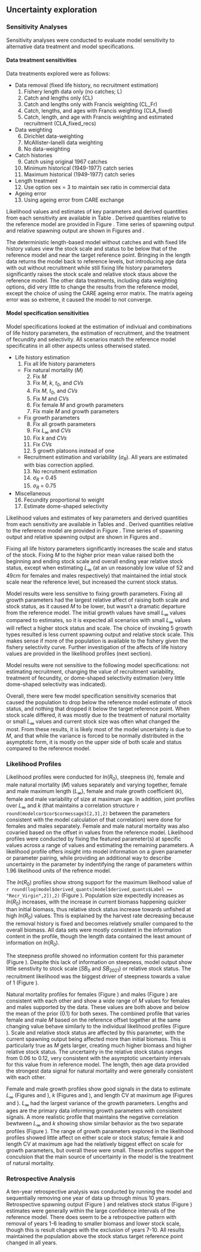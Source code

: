 ## Uncertainty exploration


### Sensitivity Analyses
Sensitivity analyses were conducted to evaluate model sensitivity to alternative data treatment and model specifications.

#### Data treatment sensitivities
Data treatments explored were as follows:

- Data removal (fixed life history, no recruitment estimation) 
	1. Fishery length data only (no catches; L) 
  	2. Catch and lengths only (CL)
  	3. Catch and lengths only with Francis weighting (CL_Fr)
  	4. Catch, lengths, and ages with Francis weighting (CLA_fixed)
  	5. Catch, length, and age with Francis weighting and estimated recruitment (CLA_fixed_recs)
- Data weighting
  	6. Dirichlet data-weighting
  	7. McAllister-Ianelli data weighting
  	8. No data-weighting
- Catch histories
	9. Catch using original 1967 catches
	10. Minimum historical (1949-1977) catch series
	11. Maximum historical (1949-1977) catch series
- Length treatment
	12. Use option sex = 3 to maintain sex ratio in commercial data  
- Ageing error
  	13. Using ageing error from CARE exchange

Likelihood values and estimates of key parameters and derived quantities from each sensitivity are available in Table \ref{tab:data_sensis}. Derived quantities relative to the reference model are provided in Figure \ref{fig:sensi-data-RE}. Time series of spawning output and relative spawning output are shown in Figures \ref{fig:sensi-data-ssb} and \ref{fig:sensi-data-depl}.

The deterministic length-based model without catches and with fixed life history values view the stock scale and status to be below that of the reference model and near the target reference point. Bringing in the length data returns the model back to reference levels, but introducing age data with out without recruitment while still fixing life history parameters significantly raises the stock scale and relative stock staus above the reference model. The other data treatments, including data weighting options, did very little to change the results from the reference model, except the choice of using the CARE ageing error matrix. The matrix ageing error was so extreme, it caused the model to not converge.


#### Model specification sensitivities
Model specifications looked at the estimation of indiviual and combinations of life history parameters, the estimation of recruitment, and the treatment of fecundity and selectivity. All scenarios match the reference model specificatins in all other aspects unless otherwised stated.

- Life history estimation
	1. Fix all life history parameters 
	- Fix natural mortality ($M$)
		2. Fix $M$ 
		3. Fix $M$, $k$, $t_0$, and $CVs$
		4. Fix $M$, $t_0$, and $CVs$
		5. Fix $M$ and $CV$s 
		6. Fix female $M$ and growth parameters 
		7. Fix male $M$ and growth parameters 
	- Fix growth parameters
		8. Fix all growth parameters
	 	9. Fix $L_{\infty}$ and $CVs$
	 	10. Fix $k$ and $CVs$
	 	11. Fix $CVs$
	 	12. 5 growth platoons instead of one
	- Recruitment estimation and variability ($\sigma_R$). All years are estimated with bias correction applied.
	 	13. No recruitment estimation
	 	14. $\sigma_R$ = 0.45
	 	15. $\sigma_R$ = 0.75	
- Miscellaneous
	16. Fecundity proportional to weight
	17. Estimate dome-shaped selectivity
	
Likelihood values and estimates of key parameters and derived quantities from each sensitivity are available in Tables \ref{tab:modspec_LH_sensis} and \ref{tab:modspec_RecMisc_sensis}. Derived quantities relative to the reference model are provided in Figure \ref{fig:sensi-modspec-RE}. Time series of spawning output and relative spawning output are shown in Figures \ref{fig:sensi-modspec-ssb} and \ref{fig:sensi-modspec-depl}.

Fixing all life history parameters significantly increases the scale and status of the stock. Fixing $M$ to the higher prior mean value raised both the beginning and ending stock scale and overall ending year relative stock status, except when estimating $L_{\infty}$ (at an un reasonably low value of 52 and 49cm for females and males respectively) that maintained the intial stock scale near the reference level, but increased the current stock status. 

Model results were less sensitive to fixing growth parameters. Fixing all growth parameters had the largest relative affect of raising both scale and stock status, as it caused $M$ to be lower, but wasn't a dramatic departure from the reference model. The initial growth values have small $L_{\infty}$ values compared to estimates, so it is expected all scenarios with small $L_{\infty}$ values will reflect a higher stock status and scale. The choice of invoking 5 growth types resulted is less current spawning output and relative stock scale. This makes sense if more of the population is available to the fishery given the fishery selectivity curve. Further investigation of the affects of life history values are provided in the likelihood profiles (next section).

Model results were not sensitive to the following model specifications: not estimating recruitment, changing the value of recruitment variability, treatment of fecundity, or dome-shaped selectivity estimation (very little dome-shaped selectivity was indicated).

Overall, there were few model specification sensitivity scenarios that caused the population to drop below the reference model estimate of stock status, and nothing that dropped it below the target reference point. When stock scale differed, it was mostly due to the treatment of natural mortality or small $L_{\infty}$ values and current stock size was often what changed the most. From these results, it is likely most of the model uncertainty is due to $M$, and that while the variance is forced to be normally distributed in the asymptotic form, it is mostly on the upper side of both scale and status compared to the reference model.


### Likelihood Profiles
Likelihood profiles were conducted for $ln(R_0)$, steepness ($h$), female and male natural mortality ($M$) values separately and varying together, female and male maximum length ($L_{\infty}$), female and male growth coefficient ($k$), female and male variability of size at maximum age. In addition, joint profiles over $L_{\infty}$ and $k$ (that maintains a correlation structure `r round(modelcor$cor$cormessage3[2,3],2)` between the parameters consistent with the model calculation of that correlation) were done for females and males separately. Female and male natural mortality was also covaried based on the offset in values from the reference model. Likelihood profiles were conducted by fixing the featured parameter(s) at specific values across a range of values and estimating the remaining parameters. A likelihood profile offers insight into model information on a given parameter or parameter pairing, while providing an additional way to describe uncertainty in the parameter by indentifying the range of parameters within 1.96 likelihood units of the refrence model.

The $ln(R_0)$ profiles show strong support for the maximum likelhood value of `r round(log(model$derived_quants[model$derived_quants$Label == "Recr_Virgin",2]),2)` (Figure \ref{fig:r0-profile-combo}). Population size expectedly increases as $ln(R_0)$ increases, with the increase in current biomass happening quicker than initial biomass, thus relative stock status increase towards unfished at high $ln(R_0)$ values. This is explained by the harvest rate decreasing because the removal history is fixed and becomes relatively smaller compared to the overall biomass. All data sets were mostly consistent in the information content in the profile, though the length data contained the least amount of information on $ln(R_0)$.

The steepness profile showed no information content for this parameter (Figure \ref{fig:steepness-profile-combo}). Despite this lack of information on steepness, model output show little senstivity to stock scale ($SB_0$ and $SB_2021$) or relative stock status. The recruitment likelihood was the biggest driver of steepness towards a value of 1 (Figure \ref{fig:steepness-profile-combo}). 

Natural mortality profiles for females (Figure \ref{fig:M_f-profile-combo}) and males (Figure \ref{fig:M_m-profile-combo}) are consistent with each other and show a wide range of $M$ values for females and males supported by the data. These values are both above and below the mean of the prior (0.1) for both sexes. The combined profile that varies female and male $M$ based on the reference offset together at the same changing value behave similarly to the individual likelihood profiles (Figure \ref{fig:M-multiprofile-combo}). Scale and relative stock status are affected by this parameter, with the current spawning output being affected more than initial biomass. This is particularly true as $M$ gets larger, creating much higher biomass and higher relative stock status. The uncertainty in the relative stock status ranges from 0.06 to 0.12, very consistent with the asymptotic uncertainty intervals for this value from in reference model. The length, then age data provided the strongest data signal for natural mortality and were generally consistent with each other.

Female and male growth profiles show good signals in the data to estimate $L_{\infty}$ (Figures \ref{fig:Linf_F-profile-combo} and \ref{fig:Linf_M-profile-combo}), $k$ (Figures \ref{fig:k_f-profile-combo} and \ref{fig:k_m-profile-combo}), and length CV at maximum age (Figures \ref{fig:CVold_f-profile-combo} and \ref{fig:CVold_m-profile-combo}). $L_{\infty}$ had the largest variance of the growth parameters. Lengths and ages are the primary data informing growth parameters with consistent signals. A more realistic profile that maintains the negative correlation bewtween $L_{\infty}$ and $k$ showing show similar behavior as the two separate profiles (Figure \ref{fig:Linf_k_f-profile}). The range of growth parameters explored in the likelihood profiles showed little affect on either scale or stock status; female $k$ and length CV at maximum age had the relatively biggest effect on scale for growth parameters, but overall these were small. These profiles support the conculsion that the main source of uncertainty in the model is the treatment of natural mortality.


### Retrospective Analysis

A ten-year retrospective analysis was conducted by running the model and sequentially removing one year of data up through minus 10 years. Retrospective spawning output (Figure \ref{fig:retro-ssb}) and relatives stock status (Figure \ref{fig:retro-depl}) estimates were generally within the large confidence intervals of the reference model. There does seem to be a retrospective pattern with removal of years 1-6 leading to smaller biomass and lower stock scale, though this is result changes with the exclusion of years 7-10. All results maintained the population above the stock status target reference point changed in all years.

